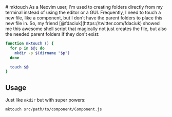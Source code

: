 <div className="markdown-container">
# mktouch
As a Neovim user, I'm used to creating folders directly from my terminal instead of using
the editor or a GUI. Frequently, I need to touch a new file, like a component, but I don't have
the parent folders to place this new file in. So, my friend [@fdaciuk](https://twitter.com/fdaciuk) showed me this awesome shell script that 
  magically not just creates the file, but also the needed parent folders if they don't exist:

```sh
function mktouch () {
  for p in $@; do
    mkdir -p $(dirname "$p")
  done

  touch $@
}
```

## Usage

Just like `mkdir` but with super powers:

```
mktouch src/path/to/component/Component.js
```

</div>
